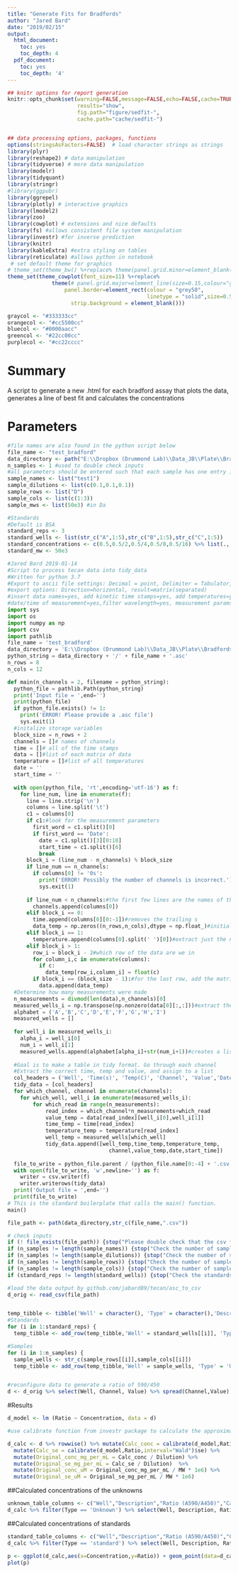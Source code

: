 ---
title: "Generate Fits for Bradfords"
author: "Jared Bard"
date: "2019/02/15"
output:
  html_document:
    toc: yes
    toc_depth: 4
  pdf_document:
    toc: yes
    toc_depth: '4'
---



```{r setup,warning=FALSE,message=FALSE,echo=FALSE}

## knitr options for report generation
knitr::opts_chunk$set(warning=FALSE,message=FALSE,echo=FALSE,cache=TRUE,
                      results="show",
                      fig.path="figure/sedfit-",
                      cache.path="cache/sedfit-")


## data processing options, packages, functions
options(stringsAsFactors=FALSE)  # load character strings as strings
library(plyr)
library(reshape2) # data manipulation
library(tidyverse) # more data manipulation
library(modelr)
library(tidyquant)
library(stringr)
#library(ggpubr)
library(ggrepel)
library(plotly) # interactive graphics
library(lmodel2)
library(zoo)
library(cowplot) # extensions and nice defaults
library(fs) #allows consistent file system manipulation
library(investr) #for inverse prediction
library(knitr)
library(kableExtra) #extra styling on tables
library(reticulate) #allows python in notebook
 # set default theme for graphics
# theme_set(theme_bw() %+replace% theme(panel.grid.minor=element_blank())) 
theme_set(theme_cowplot(font_size=11) %+replace% 
              theme(# panel.grid.major=element_line(size=0.15,colour="grey50"),
                  panel.border=element_rect(colour = "grey50",
                                            linetype = "solid",size=0.5),
                    strip.background = element_blank()))

graycol <- "#333333cc"
orangecol <- "#cc5500cc"
bluecol <- "#0000aacc"
greencol <- "#22cc00cc"
purplecol <- "#cc22cccc"

```

# Summary
A script to generate a new .html for each bradford assay that plots the data, generates a line of best fit and calculates the concentrations

# Parameters

```{r set_global, echo = 'fase'}
#file names are also found in the python script below
file_name <- "test_bradford"
data_directory <- path("E:\\Dropbox (Drummond Lab)\\Data_JB\\Plate\\Bradfords")
n_samples <- 1 #used to double check inputs
#all parameters should be entered such that each sample has one entry in the lists
sample_names <- list("test1")
sample_dilutions <- list(c(0.1,0.1,0.1))
sample_rows <- list("D")
sample_cols <- list(c(1:3))
sample_mws <- list(50e3) #in Da

#Standards
#Default is BSA
standard_reps <- 3
standard_wells <- list(str_c("A",1:5),str_c("B",1:5),str_c("C",1:5))
standard_concentrations <- c(0.5,0.5/2,0.5/4,0.5/8,0.5/16) %>% list(.,.,.)
standard_mw <- 50e3
```
```{python}
#Jared Bard 2019-01-14
#Script to process tecan data into tidy_data
#Written for python 3.7
#Export to ascii file settings: Decimal = point, Delimiter = Tabulator, Encoding = Unicode
#export options: Direction=horizontal, result=matrix(separated)
#insert data names=yes, add kinetic time stamps=yes, add temperatures=yes
#date/time of measurement=yes,filter wavelength=yes, measurement params=yes
import sys
import os
import numpy as np
import csv
import pathlib
file_name = 'test_bradford'
data_directory = 'E:\\Dropbox (Drummond Lab)\\Data_JB\\Plate\\Bradfords'
python_string = data_directory + '/' + file_name + '.asc'
n_rows = 8
n_cols = 12

def main(n_channels = 2, filename = python_string):
  python_file = pathlib.Path(python_string)
  print('Input file = ',end='')
  print(python_file)
  if python_file.exists() != 1:
    print('ERROR! Please provide a .asc file')
    sys.exit(1)
  #initalize storage variables  
  block_size = n_rows + 2
  channels = []# names of channels
  time = []# all of the time stamps
  data = []#list of each matrix of data
  temperature = []#list of all temperatures 
  date = ''
  start_time = ''
  
  with open(python_file, 'rt',encoding='utf-16') as f:
    for line_num, line in enumerate(f):
      line = line.strip('\n')
      columns = line.split('\t')
      c1 = columns[0]
      if c1:#look for the measurement parameters
        first_word = c1.split()[0]
        if first_word == 'Date':
          date = c1.split()[3][0:10]
          start_time = c1.split()[6]
          break
      block_i = (line_num - n_channels) % block_size
      if line_num == n_channels:
        if columns[0] != '0s':
          print('ERROR! Possibly the number of channels is incorrect.')
          sys.exit(1)
      
      if line_num < n_channels:#the first few lines are the names of the channels 
        channels.append(columns[0])
      elif block_i == 0:
        time.append(columns[0][0:-1])#removes the trailing s 
        data_temp = np.zeros((n_rows,n_cols),dtype = np.float_)#initialze the data array for this block 
      elif block_i == 1:
        temperature.append(columns[0].split(' ')[0])#extract just the number
      elif block_i > 1:
        row_i = block_i - 2#which row of the data are we in
        for column_i,c in enumerate(columns):
          if c:
            data_temp[row_i,column_i] = float(c)
        if block_i == (block_size - 1):#for the last row, add the matrix to the list of all data
          data.append(data_temp)
  #Determine how many measurements were made
  n_measurements = divmod(len(data),n_channels)[0]
  measured_wells_i = np.transpose(np.nonzero(data[0][:,:]))#extract the locations of all non-zero measurements
  alphabet = ('A','B','C','D','E','F','G','H','I')
  measured_wells = []
  
  for well_i in measured_wells_i:
  	alpha_i = well_i[0]
  	num_i = well_i[1]
  	measured_wells.append(alphabet[alpha_i]+str(num_i+1))#creates a list of which wells were measured
  
  #Goal is to make a table in tidy format. Go through each channel
  #Extract the correct time, temp and value, and assign to a list
  col_headers = ('Well', 'Time(s)', 'Temp(C)', 'Channel', 'Value','Date','Start_Time')
  tidy_data = [col_headers]
  for which_channel, channel in enumerate(channels):
  	for which_well, well_i in enumerate(measured_wells_i):
  		for which_read in range(n_measurements):
  			read_index = which_channel*n_measurements+which_read
  			value_temp = data[read_index][well_i[0],well_i[1]]
  			time_temp = time[read_index]
  			temperature_temp = temperature[read_index]
  			well_temp = measured_wells[which_well]
  			tidy_data.append([well_temp,time_temp,temperature_temp,
  								channel,value_temp,date,start_time])
  
  file_to_write = python_file.parent / (python_file.name[0:-4] + '.csv')
  with open(file_to_write, 'w',newline='') as f:
  	writer = csv.writer(f)
  	writer.writerows(tidy_data)
  print('Output file = ',end='')
  print(file_to_write)
# This is the standard boilerplate that calls the main() function.
main()
```

```{r load_data, echo = FALSE, results = 'hide'}
file_path <- path(data_directory,str_c(file_name,".csv"))

# check inputs
if (! file_exists(file_path)) {stop("Please double check that the csv file exists")}
if (n_samples != length(sample_names)) {stop("Check the number of sample_names")}
if (n_samples != length(sample_dilutions)) {stop("Check the number of sample_dilutions")}
if (n_samples != length(sample_rows)) {stop("Check the number of sample_rows")}
if (n_samples != length(sample_cols)) {stop("Check the number of sample_cols")}
if (standard_reps != length(standard_wells)) {stop("Check the standards")}

#load the data output by github.com/jabard89/tecan/asc_to_csv
d_orig <- read_csv(file_path)


temp_tibble <- tibble('Well' = character(), 'Type' = character(),'Description' = character(),'MW' = numeric(), 'Concentration' = numeric(), 'Dilution' = numeric())
#Standards
for (i in 1:standard_reps) {
  temp_tibble <- add_row(temp_tibble,'Well' = standard_wells[[i]], 'Type' = 'standard', 'Description' = 'BSA', 'MW' = standard_mw, 'Concentration' = standard_concentrations[[i]], 'Dilution' = 1)}

#Samples
for (i in 1:n_samples) {
  sample_wells <- str_c(sample_rows[[i]],sample_cols[[i]])
  temp_tibble <- add_row(temp_tibble,'Well' = sample_wells, 'Type' = 'Unknown', 'Description' = sample_names[[i]],'MW' = sample_mws[[i]], 'Dilution' = sample_dilutions[[i]])}


#reconfigure data to generate a ratio of 590/450
d <- d_orig %>% select(Well, Channel, Value) %>% spread(Channel,Value) %>% mutate(Ratio = A590 / A450) %>% inner_join(temp_tibble)

```

#Results
```{r fit_data, echo = FALSE, results = 'hide'}
d_model <- lm (Ratio ~ Concentration, data = d)

#use calibrate function from investr package to calculate the approximate concentration for a given ratio

d_calc <- d %>% rowwise() %>% mutate(Calc_conc = calibrate(d_model,Ratio,interval="Wald")$estimate) %>%
  mutate(Calc_se = calibrate(d_model,Ratio,interval="Wald")$se) %>% 
  mutate(Original_conc_mg_per_mL = Calc_conc / Dilution) %>%
  mutate(Original_se_mg_per_mL = Calc_se / Dilution)  %>%
  mutate(Original_conc_uM = Original_conc_mg_per_mL / MW * 1e6) %>%
  mutate(Original_se_uM = Original_se_mg_per_mL / MW * 1e6)
```

##Calculated concentrations of the unknowns
```{r unknown_table, echo = FALSE, results = 'asis'}
unknown_table_columns <- c("Well","Description","Ratio (A590/A450)","Calculated Conc (mg/mL)","Dilution Factor","Original Conc (mg/mL)","SE","MW (Da)","Original Conc (uM)","SE")
d_calc %>% filter(Type == 'Unknown') %>% select(Well, Description, Ratio, Calc_conc, Dilution, Original_conc_mg_per_mL, Original_se_mg_per_mL, MW, Original_conc_uM, Original_se_uM) %>% arrange(Description,Well) %>% kable(format='markdown',digits = 4, col.names = unknown_table_columns, align = (c("l","l",rep("c",7)))) %>% kable_styling(bootstrap_options = c("hover","condensed"),full_width = F, position = "left")
```

##Calculated concentrations of standards
```{r standards_table, echo = FALSE, results = 'asis'}
standard_table_columns <- c("Well","Description","Ratio (A590/A450)","Concentration (mg/mL)", "Calculated Conc", "Standard Error")
d_calc %>% filter(Type == 'standard') %>% select(Well, Description, Ratio, Concentration, Calc_conc, Calc_se) %>% arrange(desc(Concentration)) %>% kable(digits = 4, col.names = standard_table_columns, align = c("l","l",rep("c",4))) %>% kable_styling(bootstrap_options = c("hover","condensed"),full_width = F, position = "left")
```

```{r plot, echo = FALSE, results = 'asis'}
p <- ggplot(d_calc,aes(x=Concentration,y=Ratio)) + geom_point(data=d_calc %>% filter(Type == 'standard')) + geom_smooth(method = 'lm') + geom_point(data=d_calc %>% filter(Type == 'Unknown'),aes(x=Calc_conc, colour = Description)) + xlab("Concentration (mg/mL)") + ylab("Ratio (A590/A450") + ylim(0,4) + xlim(0,0.6)
plot(p)
```